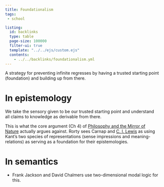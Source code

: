 ```yaml
---
title: Foundationalism
tags:
 - school

listing:
  id: backlinks
  type: table
  page-size: 100000
  filter-ui: true
  template: "../../ejs/custom.ejs"
  contents:
    - ../../backlinks/foundationalism.yml
---
```


A strategy for preventing infinite regresses by having a trusted starting point (foundation) and building up from there.

# In epistemology
We take the sensory given to be our trusted starting point and understand all claims to knowledge as derivable from there. 

This is what the core argument (Ch 4) of [Philosophy and the Mirror of Nature](/docs/phil/works/Philosophy and the Mirror of Nature.html) actually argues against. Rorty sees Carnap and [C. I. Lewis](/docs/phil/people/C. I. Lewis.html) as using Kant's two species of representations (sense impressions and meaning-relations) as serving as a foundation for their epistemologies.

# In semantics
- Frank Jackson and David Chalmers use two-dimensional modal logic for this.